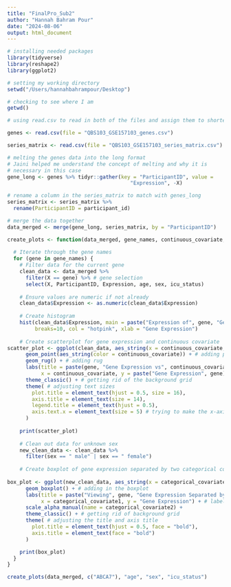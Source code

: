 ```yaml
---
title: "FinalPro_Sub2"
author: "Hannah Bahram Pour"
date: "2024-08-06"
output: html_document
---
```


```r
# installing needed packages
library(tidyverse)
library(reshape2)
library(ggplot2)

# setting my working directory
setwd("/Users/hannahbahrampour/Desktop")

# checking to see where I am
getwd()

# using read.csv to read in both of the files and assign them to shorter variable names

genes <- read.csv(file = "QBS103_GSE157103_genes.csv")

series_matrix <- read.csv(file = "QBS103_GSE157103_series_matrix.csv")

# melting the genes data into the long format
# Jaini helped me understand the concept of melting and why it is
# necessary in this case
gene_long <- genes %>% tidyr::gather(key = "ParticipantID", value = 
                                        "Expression", -X)

# rename a column in the series_matrix to match with genes_long
series_matrix <- series_matrix %>%
  rename(ParticipantID = participant_id)

# merge the data together
data_merged <- merge(gene_long, series_matrix, by = "ParticipantID")

```

```r
create_plots <- function(data_merged, gene_names, continuous_covariate, categorical_covariate1, categorical_covariate2) {
  
  # Iterate through the gene names
  for (gene in gene_names) {
    # Filter data for the current gene
    clean_data <- data_merged %>%
      filter(X == gene) %>% # gene selection
      select(X, ParticipantID, Expression, age, sex, icu_status)
    
    # Ensure values are numeric if not already
    clean_data$Expression <- as.numeric(clean_data$Expression)
    
    # Create histogram
    hist(clean_data$Expression, main = paste("Expression of", gene, "Gene"),
         breaks=10, col = "hotpink", xlab = "Gene Expression")
    
    # Create scatterplot for gene expression and continuous covariate
scatter_plot <- ggplot(clean_data, aes_string(x = continuous_covariate, y = "Expression")) +
      geom_point(aes_string(color = continuous_covariate)) + # adding points and color dependent on continuous covariate
      geom_rug() + # adding rug
      labs(title = paste(gene, "Gene Expression vs", continuous_covariate),
           x = continuous_covariate, y = paste("Gene Expression", gene)) + # label the scatterplot
      theme_classic() + # getting rid of the background grid
      theme( # adjusting text sizes
        plot.title = element_text(hjust = 0.5, size = 16),
        axis.title = element_text(size = 14),
        legend.title = element_text(hjust = 0.5),
        axis.text.x = element_text(size = 5) # trying to make the x-axis more readable
      )
    
    print(scatter_plot)
    
    # Clean out data for unknown sex
    new_clean_data <- clean_data %>%
      filter(sex == " male" | sex == " female")
    
    # Create boxplot of gene expression separated by two categorical covariates
    
box_plot <- ggplot(new_clean_data, aes_string(x = categorical_covariate1, y = "Expression", fill = categorical_covariate2)) +
      geom_boxplot() + # adding in the boxplot 
      labs(title = paste("Viewing", gene, "Gene Expression Separated by", categorical_covariate1, "and", categorical_covariate2),
           x = categorical_covariate1, y = "Gene Expression") + # labeling things
      scale_alpha_manual(name = categorical_covariate2) +
      theme_classic() + # getting rid of background grid
      theme( # adjusting the title and axis title
        plot.title = element_text(hjust = 0.5, face = "bold"),
        axis.title = element_text(face = "bold")
      )

    print(box_plot)
  }
}

```

```r

create_plots(data_merged, c("ABCA7"), "age", "sex", "icu_status")

```